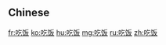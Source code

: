 {{also|吃飯|喫饭}}
==Chinese==
{{zh-see|吃飯}}

[[fr:吃饭]]
[[ko:吃饭]]
[[hu:吃饭]]
[[mg:吃饭]]
[[ru:吃饭]]
[[zh:吃饭]]